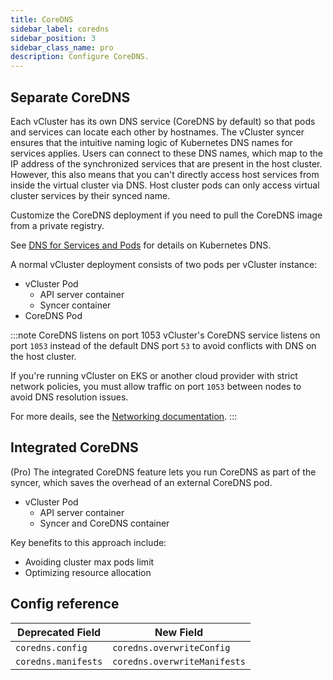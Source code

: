 ```yaml
---
title: CoreDNS
sidebar_label: coredns
sidebar_position: 3
sidebar_class_name: pro
description: Configure CoreDNS.
---
```



<ProAdmonition/>

## Separate CoreDNS

Each vCluster has its own DNS service (CoreDNS by default) so that pods and services can locate each other by hostnames. The vCluster syncer ensures that the intuitive naming logic of Kubernetes DNS names for services applies. Users can connect to these DNS names, which map to the IP address of the synchronized services that are present in the host cluster. However, this also means that you can't directly access host services from inside the virtual cluster via DNS. Host cluster pods can only access virtual cluster services by their synced name. 

Customize the CoreDNS deployment if you need to pull the CoreDNS image from a private registry. 

See [DNS for Services and Pods](https://kubernetes.io/docs/concepts/services-networking/dns-pod-service/) for details on Kubernetes DNS.

A normal vCluster deployment consists of two pods per vCluster instance:

- vCluster Pod
  - API server container
  - Syncer container
- CoreDNS Pod

:::note CoreDNS listens on port 1053
vCluster's CoreDNS service listens on port `1053` instead of the default DNS port `53` to avoid conflicts with DNS on the host cluster.

If you're running vCluster on EKS or another cloud provider with strict network policies, you must allow traffic on port `1053` between nodes to avoid DNS resolution issues.

For more deails, see the [Networking documentation](/platform/networking#enable-dns-resolution-in-virtual-clusters).
:::

## Integrated CoreDNS

(Pro) The integrated CoreDNS feature lets you run CoreDNS as part of the syncer, which saves the overhead of an external CoreDNS pod. 

- vCluster Pod
  - API server container
  - Syncer and CoreDNS container

Key benefits to this approach include:

- Avoiding cluster max pods limit
- Optimizing resource allocation

## Config reference

| Deprecated Field | New Field |
| ----------------- | ---------------- |
| `coredns.config` | `coredns.overwriteConfig` |
| `coredns.manifests` | `coredns.overwriteManifests` |


<CoreDNS/>

